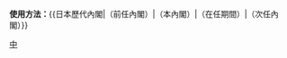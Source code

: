 {{Navbox
| name = 中華民國內閣
| title = [[中華民國內閣列表|中華民國內閣]]
| state = {{{state|autocollapse}}}
| bodyclass = hlist
| group1 = [[中華民國臨時政府 (1912年－1913年)|臨時政府]]時期
| list1 = 
* [[南京臨時政府內閣|孫中山（臨）]]
* [[第一次唐紹儀內閣|唐紹儀①]]
* [[第一次陸徵祥內閣|陸徵祥①]]
* [[趙秉鈞內閣|趙秉鈞]]
* [[段祺瑞臨時內閣|段祺瑞（臨）]]
* [[熊希齡內閣|熊希齡]]
| group2 = [[北洋政府時期]]
| list2 =
* [[孫寶琦臨時內閣|孫寶琦（臨）]]
* [[第一次徐世昌內閣|徐世昌①]]
* [[第二次陸徵祥內閣|陸徵祥②]]
* [[第二次徐世昌內閣|徐世昌②]]
* [[第一次段祺瑞內閣|段祺瑞①]]
** [[第一次段祺瑞內閣改組內閣|改]]
* [[伍廷芳臨時內閣|伍廷芳（臨）]]
* [[江朝宗臨時內閣|江朝宗（臨）]]
* [[李經羲內閣|李經羲]]
* [[第二次段祺瑞內閣|段祺瑞②]]
* [[王士珍內閣|王士珍]]
* [[第三次段祺瑞內閣|段祺瑞③]]
* [[錢能訓臨時內閣|錢能訓（臨）]]
* [[錢能訓內閣|錢能訓]]
* [[龔心湛臨時內閣|龔心湛（臨）]]
* [[靳雲鵬臨時內閣|靳雲鵬（臨）]]
* [[第一次靳雲鵬內閣|靳雲鵬①]]
* [[薩鎮冰臨時內閣|薩鎮冰（臨）]]
* [[第二次靳雲鵬內閣|靳雲鵬②]]
* [[第三次靳雲鵬內閣|靳雲鵬③]]
* [[梁士詒內閣|梁士詒]]
* [[顏惠慶臨時內閣|顏惠慶（臨）]]
* [[周自齊臨時內閣|周自齊（臨）]]
* [[第一次顏惠慶內閣|顏惠慶①]]
* [[第二次唐紹儀內閣|唐紹儀②]]
* [[王寵惠內閣|王寵惠]]
* [[汪大燮內閣|汪大燮]]
* [[王正廷臨時內閣|王正廷（臨）]]
* [[張紹曾內閣|張紹曾]]
* [[高凌霨攝政內閣|高凌霨（攝）]]
* [[高凌霨臨時內閣|高凌霨（臨）]]
* [[孫寶琦內閣|孫寶琦]]
* [[顧維鈞臨時內閣|顧維鈞（臨）]]
* [[第二次顏惠慶內閣|顏惠慶②]]
* [[黃郛攝政內閣|黃郛（攝）]]
* [[臨時執政內閣|臨時執政]]
* [[許世英內閣|許世英]]
* [[賈德耀內閣|賈德耀]]
* [[胡惟德臨時攝政內閣|胡惟德（臨攝）]]
* [[顏惠慶攝政內閣|顏惠慶（攝）]]
* [[杜錫珪臨時攝政內閣|杜錫珪（臨攝）]]
* [[顧維鈞臨時攝政內閣|顧維鈞（臨攝）]]
* [[顧維鈞攝政內閣|顧維鈞（攝）]]
* [[潘復內閣|潘復]]
| group3 = [[國民政府]]時期
| list3 =
* [[譚延闓內閣|譚延闓]]
* [[第一次蔣中正內閣|蔣中正①]]
* [[第一次孫科內閣|孫科①]]
* [[汪兆銘內閣|汪兆銘]]
* [[第二次蔣中正內閣|蔣中正②]]
* [[孔祥熙內閣|孔祥熙]]
* [[第三次蔣中正內閣|蔣中正③]]
* [[宋子文內閣|宋子文]]
* [[張群內閣|張群]]
| group4 = [[中華民國政府|行憲政府]]時期
| list4 =
* [[翁文灝內閣|翁文灝]]
* [[第二次孫科內閣|孫科②]]
* [[何應欽內閣|何應欽]]
* [[閻錫山內閣|閻錫山]]
* [[第一次陳誠內閣|陳誠①]]
* [[俞鴻鈞內閣|俞鴻鈞]]
* [[第二次陳誠內閣|陳誠②]]
* [[嚴家淦內閣|嚴家淦]]
* [[蔣經國內閣|蔣經國]]
* [[孫運璿內閣|孫運璿]]
* [[俞國華內閣|俞國華]]
* [[李煥內閣|李煥]]
* [[郝柏村內閣|郝柏村]]
* [[連戰內閣|連戰]]
* [[蕭萬長內閣|蕭萬長]]
* [[唐飛內閣|唐飛]]
* [[第一次張俊雄內閣|張俊雄①]]
* [[游錫堃內閣|游錫堃]]
* [[謝長廷內閣|謝長廷]]
* [[第一次蘇貞昌內閣|蘇貞昌①]]
* [[第二次張俊雄內閣|張俊雄②]]
* [[劉兆玄內閣|劉兆玄]]
* [[吳敦義內閣|吳敦義]]
* [[陳冲內閣|陳冲]]
* [[江宜樺內閣|江宜樺]]
* [[毛治國內閣|毛治國]]
* [[張善政內閣|張善政]]
* [[林全內閣|林全]]
* [[賴清德內閣|賴清德]]
* [[第二次蘇貞昌內閣|蘇貞昌②]]
| belowstyle = border-top:1px solid #aaaaaa; background:transparent;
| below = ※備註：人名之後的數字指組閣次數，「臨」代表為臨時內閣，「攝」代表為攝政內閣，「改」代表為改組内閣，「改」之後的數字代表改組次數。
}}<noinclude>
'''使用方法：'''<nowiki>{{日本歷代內閣|（前任內閣）|（本內閣）|（在任期間）|（次任內閣）}}</nowiki>
{{collapsible option}}
[[Category:中华民国内阁| ]]
[[Category:中華民國內閣導航模板| ]]
[[Category:前任继任模板|中]]
</noinclude>